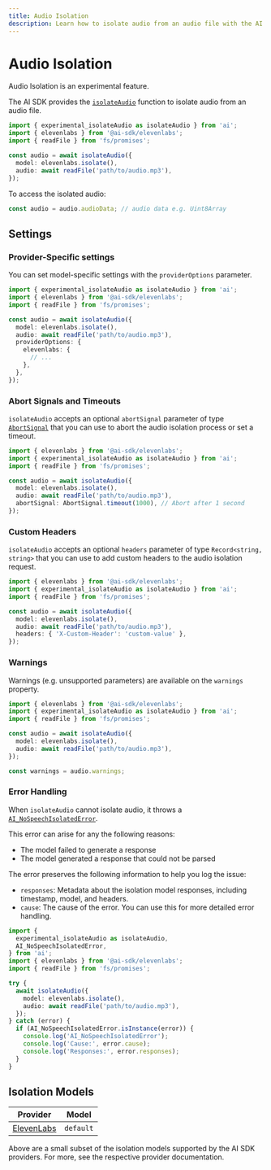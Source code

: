 ```yaml
---
title: Audio Isolation
description: Learn how to isolate audio from an audio file with the AI SDK.
---
```


# Audio Isolation

<Note type="warning">Audio Isolation is an experimental feature.</Note>

The AI SDK provides the [`isolateAudio`](/docs/reference/ai-sdk-core/isolate-audio)
function to isolate audio from an audio file.

```ts
import { experimental_isolateAudio as isolateAudio } from 'ai';
import { elevenlabs } from '@ai-sdk/elevenlabs';
import { readFile } from 'fs/promises';

const audio = await isolateAudio({
  model: elevenlabs.isolate(),
  audio: await readFile('path/to/audio.mp3'),
});
```

To access the isolated audio:

```ts
const audio = audio.audioData; // audio data e.g. Uint8Array
```

## Settings

### Provider-Specific settings

You can set model-specific settings with the `providerOptions` parameter.

```ts highlight="8-12"
import { experimental_isolateAudio as isolateAudio } from 'ai';
import { elevenlabs } from '@ai-sdk/elevenlabs';
import { readFile } from 'fs/promises';

const audio = await isolateAudio({
  model: elevenlabs.isolate(),
  audio: await readFile('path/to/audio.mp3'),
  providerOptions: {
    elevenlabs: {
      // ...
    },
  },
});
```

### Abort Signals and Timeouts

`isolateAudio` accepts an optional `abortSignal` parameter of
type [`AbortSignal`](https://developer.mozilla.org/en-US/docs/Web/API/AbortSignal)
that you can use to abort the audio isolation process or set a timeout.

```ts highlight="8"
import { elevenlabs } from '@ai-sdk/elevenlabs';
import { experimental_isolateAudio as isolateAudio } from 'ai';
import { readFile } from 'fs/promises';

const audio = await isolateAudio({
  model: elevenlabs.isolate(),
  audio: await readFile('path/to/audio.mp3'),
  abortSignal: AbortSignal.timeout(1000), // Abort after 1 second
});
```

### Custom Headers

`isolateAudio` accepts an optional `headers` parameter of type `Record<string, string>`
that you can use to add custom headers to the audio isolation request.

```ts highlight="8"
import { elevenlabs } from '@ai-sdk/elevenlabs';
import { experimental_isolateAudio as isolateAudio } from 'ai';
import { readFile } from 'fs/promises';

const audio = await isolateAudio({
  model: elevenlabs.isolate(),
  audio: await readFile('path/to/audio.mp3'),
  headers: { 'X-Custom-Header': 'custom-value' },
});
```

### Warnings

Warnings (e.g. unsupported parameters) are available on the `warnings` property.

```ts
import { elevenlabs } from '@ai-sdk/elevenlabs';
import { experimental_isolateAudio as isolateAudio } from 'ai';
import { readFile } from 'fs/promises';

const audio = await isolateAudio({
  model: elevenlabs.isolate(),
  audio: await readFile('path/to/audio.mp3'),
});

const warnings = audio.warnings;
```

### Error Handling

When `isolateAudio` cannot isolate audio, it throws a [`AI_NoSpeechIsolatedError`](/docs/reference/ai-sdk-errors/ai-no-audio-isolated-error).

This error can arise for any the following reasons:

- The model failed to generate a response
- The model generated a response that could not be parsed

The error preserves the following information to help you log the issue:

- `responses`: Metadata about the isolation model responses, including timestamp, model, and headers.
- `cause`: The cause of the error. You can use this for more detailed error handling.

```ts
import {
  experimental_isolateAudio as isolateAudio,
  AI_NoSpeechIsolatedError,
} from 'ai';
import { elevenlabs } from '@ai-sdk/elevenlabs';
import { readFile } from 'fs/promises';

try {
  await isolateAudio({
    model: elevenlabs.isolate(),
    audio: await readFile('path/to/audio.mp3'),
  });
} catch (error) {
  if (AI_NoSpeechIsolatedError.isInstance(error)) {
    console.log('AI_NoSpeechIsolatedError');
    console.log('Cause:', error.cause);
    console.log('Responses:', error.responses);
  }
}
```

## Isolation Models

| Provider                                                              | Model     |
| --------------------------------------------------------------------- | --------- |
| [ElevenLabs](/providers/ai-sdk-providers/elevenlabs#isolation-models) | `default` |

Above are a small subset of the isolation models supported by the AI SDK providers. For more, see the respective provider documentation.
